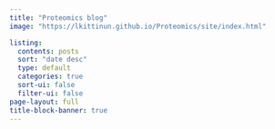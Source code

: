 ```yaml
---
title: "Proteomics blog"
image: "https://lkittinun.github.io/Proteomics/site/index.html"

listing:
  contents: posts
  sort: "date desc"
  type: default
  categories: true
  sort-ui: false
  filter-ui: false
page-layout: full
title-block-banner: true
---
```

